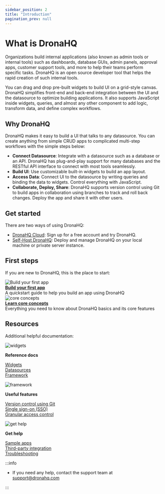 ```yaml
---
sidebar_position: 2
title: "Introduction"
pagination_prev: null
---
```



# What is DronaHQ

Organizations build internal applications (also known as admin tools or internal tools) such as dashboards, database GUIs, admin panels, approval apps, customer support tools, and more to help their teams perform specific tasks. DronaHQ is an open source developer tool that helps the rapid creation of such internal tools.

You can drag and drop pre-built widgets to build UI on a grid-style canvas. DronaHQ simplifies front-end and back-end integration between the UI and the datasource to optimize building applications. It also supports JavaScript inside widgets, queries, and almost any other component to add logic, transform data, and define complex workflows.

<figure>
  <VideoEmbed host='youtube' videoId='Tl0Sd43dXDg' />
</figure>

## Why DronaHQ

DronaHQ makes it easy to build a UI that talks to any datasource. You can create anything from simple CRUD apps to complicated multi-step workflows with the simple steps below:

- **Connect Datasource**: Integrate with a datasource such as a database or an API. DronaHQ has plug-and-play support for many databases and the RESTful API interface to connect with most tools seamlessly.
- **Build UI**: Use customizable built-in widgets to build an app layout.
- **Access Data**: Connect UI to the datasource by writing queries and binding the data to widgets. Control everything with JavaScript.
- **Collaborate, Deploy, Share**: DronaHQ supports version control using Git to build apps in collaboration using branches to track and roll back changes. Deploy the app and share it with other users.

## Get started

There are two ways of using DronaHQ:

- [DronaHQ Cloud](https://www.dronahq.com/): Sign up for a free account and try DronaHQ.
- [Self-Host DronaHQ](/getting-started/setup): Deploy and manage DronaHQ on your local machine or private server instance.

## First steps

If you are new to DronaHQ, this is the place to start:

<div class='containerGridSampleApp'>
  <div class=' containerColumnSampleApp columnGrid column-one'>
    <div class='containerCol'>
      <Image
        class='containerImage'
        src='/img/quickstart.png'
        alt='Build your first app'
      />
    </div>
    <b>
      <a href='/getting-started/start-building'>Build your first app</a>
    </b>
    <div class='containerDescription'>
      A quickstart guide to help you build an app using DronaHQ
    </div>
  </div>
  <div class=' containerColumnSampleApp columnGrid column-two'>
    <div class='containerCol'>
      <Image
        class='containerImage'
        src='/img/resources-icon.png'
        alt='core concepts'
      />
    </div>
    <b>
      <a href='/core-concepts/connecting-to-data-sources'>
        Learn core concepts
      </a>
    </b>
    <div class='containerDescription'>
      Everything you need to know about DronaHQ basics and its core features
    </div>
  </div>
</div>

## Resources

Additional helpful documentation:

<div class="containerGridSampleApp">
   <div class=" containerColumnSampleApp columnGrid column-one">
      <div class="containerCol">
      <Image class="containerImage" src="/img/widget-icon.png" alt="widgets"/>
      </div> 
      <p><strong>Reference docs</strong></p><p><a href="/reference/widgets">Widgets<br/></a><a href="/reference/datasources">Datasources</a><br/><a href="/reference/DronaHQ-framework">Framework</a></p>  
   </div>
   
   <div class="containerColumnSampleApp columnGrid column-two">
      <div class="containerCol">
      <Image class="containerImage" src="/img/framework-icon.png" alt="framework"/>
      </div> 
      <p><strong>Useful features</strong></p><p><a href="/advanced-concepts/version-control-with-git">Version control using Git</a><br/><a href="/getting-started/setup/instance-configuration/authentication">Single sign-on (SSO)</a><br/><a href="/advanced-concepts/granular-access-control">Granular access control</a></p>
   </div>

   <div class=" containerColumnSampleApp columnGrid column-three">
  <div class="containerCol">
         <Image class="containerImage" src="/img/support.png" alt="get help"/>
      </div> 
    <p><strong>Get help</strong></p><p><a href="/learning-and-resources/sample-apps">Sample apps</a><br/><a href="/learning-and-resources/integrations">Third-party integration</a><br/><a href="/help-and-support/troubleshooting-guide">Troubleshooting</a></p>
   </div>
  
</div>

:::info

- If you need any help, contact the support team at [support@dronahq.com](mailto:support@dronahq.com)

:::
